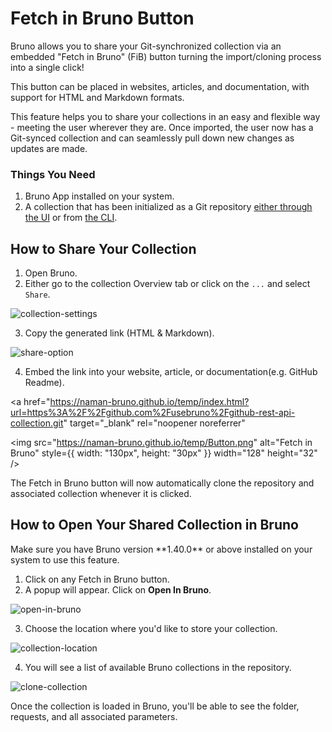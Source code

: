  
# Fetch in Bruno Button

Bruno allows you to share your Git-synchronized collection via an embedded "Fetch in Bruno" (FiB) button turning the import/cloning process into a single click!

This button can be placed in websites, articles, and documentation, with support for HTML and Markdown formats.

This feature helps you to share your collections in an easy and flexible way - meeting the user wherever they are. Once imported, the user now has a Git-synced collection and can seamlessly pull down new changes as updates are made.

### Things You Need

1. Bruno App installed on your system.
2. A collection that has been initialized as a Git repository [either through the UI](https://docs.usebruno.com/git-integration/using-gui/provider#initializing-git) or from [the CLI](https://docs.usebruno.com/git-integration/using-cli#initializing-git-in-bruno-collection).

## How to Share Your Collection

1. Open Bruno.
2. Either go to the collection Overview tab or click on the `...` and select `Share`.

![collection-settings](/screenshots/git-integration/share-collection/1-share-collection-overview.webp)

3. Copy the generated link (HTML & Markdown).

![share-option](/screenshots/git-integration/share-collection/2-share-link-html.webp)

4. Embed the link into your website, article, or documentation(e.g. GitHub Readme).

<a
  href="https://naman-bruno.github.io/temp/index.html?url=https%3A%2F%2Fgithub.com%2Fusebruno%2Fgithub-rest-api-collection.git"
  target="_blank"
  rel="noopener noreferrer"
>
  <img
    src="https://naman-bruno.github.io/temp/Button.png"
    alt="Fetch in Bruno"
    style={{ width: "130px", height: "30px" }}
    width="128"
    height="32"
  />
</a>

The Fetch in Bruno button will now automatically clone the repository and associated collection whenever it is clicked.

## How to Open Your Shared Collection in Bruno

<Callout emoji="">
  Make sure you have Bruno version **1.40.0** or above installed on your system
  to use this feature.
</Callout>

1. Click on any Fetch in Bruno button.
2. A popup will appear. Click on **Open In Bruno**.

![open-in-bruno](/screenshots/git-integration/share-collection/4-open-in-bruno.webp)

3. Choose the location where you'd like to store your collection.

![collection-location](/screenshots/git-integration/share-collection/5-save-location.webp)

4. You will see a list of available Bruno collections in the repository.

![clone-collection](/screenshots/git-integration/share-collection/6-cloning-collection.webp)

Once the collection is loaded in Bruno, you'll be able to see the folder, requests, and all associated parameters.

